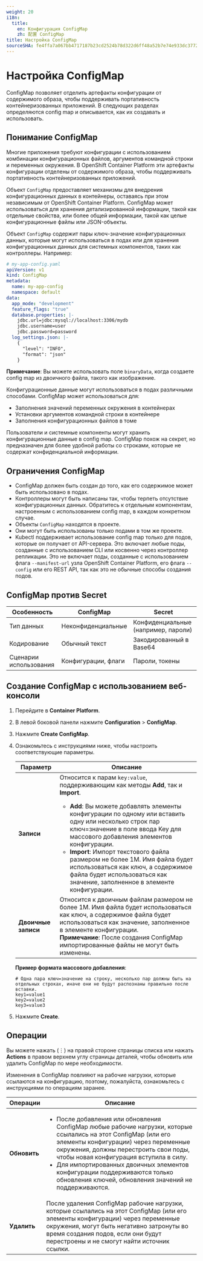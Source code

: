 ```yaml
---
weight: 20
i18n:
  title:
    en: Конфигурация ConfigMap
    zh: 配置 ConfigMap
title: Настройка ConfigMap
sourceSHA: fe4ffa7a067bb4717187b23cd2524b78d322d6ff48a52b7e74e933dc3772d08f
---
```


# Настройка ConfigMap

ConfigMap позволяет отделить артефакты конфигурации от содержимого образа, чтобы поддерживать портативность контейнеризованных приложений. В следующих разделах определяются config map и описывается, как их создавать и использовать.

## Понимание ConfigMap

Многие приложения требуют конфигурации с использованием комбинации конфигурационных файлов, аргументов командной строки и переменных окружения. В OpenShift Container Platform эти артефакты конфигурации отделены от содержимого образа, чтобы поддерживать портативность контейнеризованных приложений.

Объект `ConfigMap` предоставляет механизмы для внедрения конфигурационных данных в контейнеры, оставаясь при этом независимым от OpenShift Container Platform. ConfigMap может использоваться для хранения детализированной информации, такой как отдельные свойства, или более общей информации, такой как целые конфигурационные файлы или JSON-объекты.

Объект `ConfigMap` содержит пары ключ-значение конфигурационных данных, которые могут использоваться в подах или для хранения конфигурационных данных для системных компонентов, таких как контроллеры. Например:

```yaml
# my-app-config.yaml
apiVersion: v1
kind: ConfigMap
metadata:
  name: my-app-config
  namespace: default
data:
  app_mode: "development"
  feature_flags: "true"
  database.properties: |-
    jdbc.url=jdbc:mysql://localhost:3306/mydb
    jdbc.username=user
    jdbc.password=password
  log_settings.json: |-
    {
      "level": "INFO",
      "format": "json"
    }
```

**Примечание**: Вы можете использовать поле `binaryData`, когда создаете config map из двоичного файла, такого как изображение.

Конфигурационные данные могут использоваться в подах различными способами. ConfigMap может использоваться для:

- Заполнения значений переменных окружения в контейнерах
- Установки аргументов командной строки в контейнере
- Заполнения конфигурационных файлов в томе

Пользователи и системные компоненты могут хранить конфигурационные данные в config map. ConfigMap похож на секрет, но предназначен для более удобной работы со строками, которые не содержат конфиденциальной информации.

## Ограничения ConfigMap

- ConfigMap должен быть создан до того, как его содержимое может быть использовано в подах.
- Контроллеры могут быть написаны так, чтобы терпеть отсутствие конфигурационных данных. Обратитесь к отдельным компонентам, настроенным с использованием config map, в каждом конкретном случае.
- Объекты `ConfigMap` находятся в проекте.
- Они могут быть использованы только подами в том же проекте.
- Kubectl поддерживает использование config map только для подов, которые он получает от API-сервера. Это включает любые поды, созданные с использованием CLI или косвенно через контроллер репликации. Это не включает поды, созданные с использованием флага `--manifest-url` узла OpenShift Container Platform, его флага `--config` или его REST API, так как это не обычные способы создания подов.

## ConfigMap против Secret

| Особенность | ConfigMap      | Secret                      |
| ----------- | -------------- | --------------------------- |
| Тип данных  | Неконфиденциальные  | Конфиденциальные (например, пароли) |
| Кодирование  | Обычный текст  | Закодированный в Base64     |
| Сценарии использования | Конфигурации, флаги | Пароли, токены           |

## Создание ConfigMap с использованием веб-консоли

1. Перейдите в **Container Platform**.

2. В левой боковой панели нажмите **Configuration** > **ConfigMap**.

3. Нажмите **Create ConfigMap**.

4. Ознакомьтесь с инструкциями ниже, чтобы настроить соответствующие параметры.

   | Параметр          | Описание                                                                                                                                                                                                                                                                                                                                                                                                                                                   |
   | ------------------ | ------------------------------------------------------------------------------------------------------------------------------------------------------------------------------------------------------------------------------------------------------------------------------------------------------------------------------------------------------------------------------------------------------------------------------------------------------------- |
   | **Записи**        | Относится к парам `key:value`, поддерживающим как методы **Add**, так и **Import**.<br /><ul><li>**Add**: Вы можете добавлять элементы конфигурации по одному или вставить одну или несколько строк пар ключ=значение в поле ввода Key для массового добавления элементов конфигурации.</li><li>**Import**: Импорт текстового файла размером не более 1M. Имя файла будет использоваться как ключ, а содержимое файла будет использоваться как значение, заполненное в элементе конфигурации.</li></ul> |
   | **Двоичные записи** | Относится к двоичным файлам размером не более 1M. Имя файла будет использоваться как ключ, а содержимое файла будет использоваться как значение, заполненное в элементе конфигурации.<br />**Примечание**: После создания ConfigMap импортированные файлы не могут быть изменены.                                                                                                                                                                                                         |

   **Пример формата массового добавления**:

   ```
   # Одна пара ключ=значение на строку, несколько пар должны быть на отдельных строках, иначе они не будут распознаны правильно после вставки.
   key1=value1
   key2=value2
   key3=value3
   ```

5. Нажмите **Create**.

## Операции

Вы можете нажать (⋮) на правой стороне страницы списка или нажать **Actions** в правом верхнем углу страницы деталей, чтобы обновить или удалить ConfigMap по мере необходимости.

Изменения в ConfigMap повлияют на рабочие нагрузки, которые ссылаются на конфигурацию, поэтому, пожалуйста, ознакомьтесь с инструкциями по операциям заранее.

| Операции | Описание                                                                                                                                                                                                                                                                                                                                   |
| -------- | --------------------------------------------------------------------------------------------------------------------------------------------------------------------------------------------------------------------------------------------------------------------------------------------------------------------------------------------- |
| **Обновить** | <ul><li>После добавления или обновления ConfigMap любые рабочие нагрузки, которые ссылались на этот ConfigMap (или его элементы конфигурации) через переменные окружения, должны перестроить свои поды, чтобы новая конфигурация вступила в силу.</li><li>Для импортированных двоичных элементов конфигурации поддерживаются только обновления ключей, обновления значений не поддерживаются.</li></ul> |
| **Удалить** | После удаления ConfigMap рабочие нагрузки, которые ссылались на этот ConfigMap (или его элементы конфигурации) через переменные окружения, могут быть негативно затронуты во время создания подов, если они будут перестроены и не смогут найти источник ссылки.                                                                                                  |

